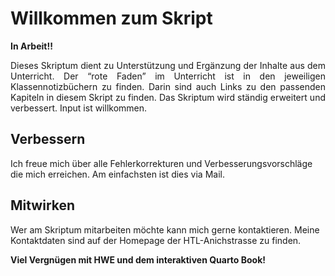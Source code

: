 # Willkommen zum Skript {.unnumbered}

**In Arbeit!!**

<div style="text-align: justify">
Dieses Skriptum dient zu Unterstützung und Ergänzung der Inhalte aus dem Unterricht. Der "rote Faden" im Unterricht ist in den jeweiligen Klassennotizbüchern zu finden. Darin sind auch Links zu den passenden Kapiteln in diesem Skript zu finden.
Das Skriptum wird ständig erweitert und verbessert. Input ist willkommen.
</div>

## Verbessern
Ich freue mich über alle Fehlerkorrekturen und Verbesserungsvorschläge die mich erreichen. Am einfachsten ist dies via Mail.
  
## Mitwirken
Wer am Skriptum mitarbeiten möchte kann mich gerne kontaktieren. Meine Kontaktdaten sind auf der Homepage der HTL-Anichstrasse zu finden.
  
 <strong>Viel Vergnügen mit HWE und dem interaktiven Quarto Book! </strong>
